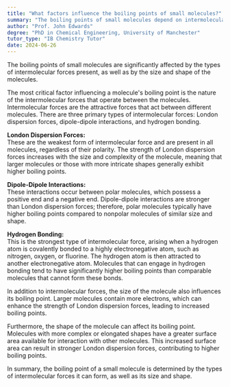 ```yaml
---
title: "What factors influence the boiling points of small molecules?"
summary: "The boiling points of small molecules depend on intermolecular forces, as well as their molecular size and shape."
author: "Prof. John Edwards"
degree: "PhD in Chemical Engineering, University of Manchester"
tutor_type: "IB Chemistry Tutor"
date: 2024-06-26
---
```


The boiling points of small molecules are significantly affected by the types of intermolecular forces present, as well as by the size and shape of the molecules.

The most critical factor influencing a molecule's boiling point is the nature of the intermolecular forces that operate between the molecules. Intermolecular forces are the attractive forces that act between different molecules. There are three primary types of intermolecular forces: London dispersion forces, dipole-dipole interactions, and hydrogen bonding.

**London Dispersion Forces:**  
These are the weakest form of intermolecular force and are present in all molecules, regardless of their polarity. The strength of London dispersion forces increases with the size and complexity of the molecule, meaning that larger molecules or those with more intricate shapes generally exhibit higher boiling points.

**Dipole-Dipole Interactions:**  
These interactions occur between polar molecules, which possess a positive end and a negative end. Dipole-dipole interactions are stronger than London dispersion forces; therefore, polar molecules typically have higher boiling points compared to nonpolar molecules of similar size and shape.

**Hydrogen Bonding:**  
This is the strongest type of intermolecular force, arising when a hydrogen atom is covalently bonded to a highly electronegative atom, such as nitrogen, oxygen, or fluorine. The hydrogen atom is then attracted to another electronegative atom. Molecules that can engage in hydrogen bonding tend to have significantly higher boiling points than comparable molecules that cannot form these bonds.

In addition to intermolecular forces, the size of the molecule also influences its boiling point. Larger molecules contain more electrons, which can enhance the strength of London dispersion forces, leading to increased boiling points.

Furthermore, the shape of the molecule can affect its boiling point. Molecules with more complex or elongated shapes have a greater surface area available for interaction with other molecules. This increased surface area can result in stronger London dispersion forces, contributing to higher boiling points.

In summary, the boiling point of a small molecule is determined by the types of intermolecular forces it can form, as well as its size and shape.
    